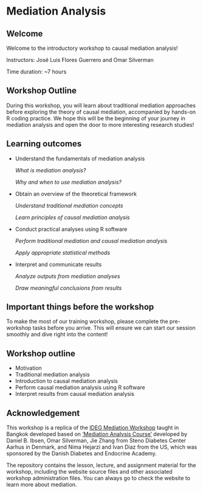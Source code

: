 # Mediation Analysis

## Welcome

Welcome to the introductory workshop to causal mediation analysis!

Instructors: José Luis Flores Guerrero and Omar Silverman

Time duration: \~7 hours

## Workshop Outline

During this workshop, you will learn about traditional mediation
approaches before exploring the theory of causal mediation, accompanied
by hands-on R coding practice. We hope this will be the beginning of
your journey in mediation analysis and open the door to more interesting
research studies!

::: callout-note
## Learning outcomes

-   Understand the fundamentals of mediation analysis

    *What is mediation analysis?*

    *Why and when to use mediation analysis?*

-   Obtain an overview of the theoretical framework

    *Understand traditional mediation concepts*

    *Learn principles of causal mediation analysis*

-   Conduct practical analyses using R software

    *Perform traditional mediation and causal mediation analysis*

    *Apply appropriate statistical methods*

-   Interpret and communicate results

    *Analyze outputs from mediation analyses*

    *Draw meaningful conclusions from results*
:::

## Important things before the workshop

To make the most of our training workshop, please complete the
pre-workshop tasks before you arrive. This will ensure we can start our
session smoothly and dive right into the content!

## Workshop outline

-   Motivation
-   Traditional mediation analysis
-   Introduction to causal mediation analysis
-   Perform causal mediation analysis using R software
-   Interpret results from causal mediation analysis

## Acknowledgement

This workshop is a replica of the [IDEG Mediation
Workshop](https://steno-aarhus.github.io/IDEG-mediation-course/) taught
in Bangkok developed based on ['Mediation Analysis
Course'](https://analysis-of-mechanisms.netlify.app/) developed by
Daniel B. Ibsen, Omar Silverman, Jie Zhang from Steno Diabetes Center
Aarhus in Denmark, and Nima Hejarzi and Ivan Diaz from the US, which was
sponsored by the Danish Diabetes and Endocrine Academy.

The repository contains the lesson, lecture, and assignment material for
the workshop, including the website source files and other associated
workshop administration files. You can always go to check the website to
learn more about mediation.
